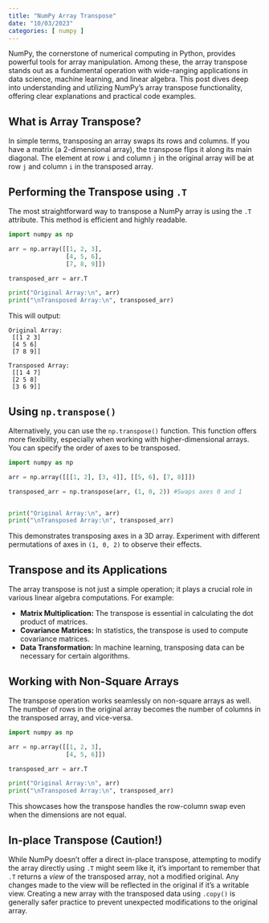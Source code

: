 ```yaml
---
title: "NumPy Array Transpose"
date: "10/03/2023"
categories: [ numpy ]
---
```



NumPy, the cornerstone of numerical computing in Python, provides powerful tools for array manipulation.  Among these, the array transpose stands out as a fundamental operation with wide-ranging applications in data science, machine learning, and linear algebra.  This post dives deep into understanding and utilizing NumPy's array transpose functionality, offering clear explanations and practical code examples.


## What is Array Transpose?

In simple terms, transposing an array swaps its rows and columns.  If you have a matrix (a 2-dimensional array), the transpose flips it along its main diagonal.  The element at row `i` and column `j` in the original array will be at row `j` and column `i` in the transposed array.


##  Performing the Transpose using `.T`

The most straightforward way to transpose a NumPy array is using the `.T` attribute.  This method is efficient and highly readable.

```python
import numpy as np

arr = np.array([[1, 2, 3],
                [4, 5, 6],
                [7, 8, 9]])

transposed_arr = arr.T

print("Original Array:\n", arr)
print("\nTransposed Array:\n", transposed_arr)
```

This will output:

```
Original Array:
 [[1 2 3]
 [4 5 6]
 [7 8 9]]

Transposed Array:
 [[1 4 7]
 [2 5 8]
 [3 6 9]]
```


##  Using `np.transpose()`

Alternatively, you can use the `np.transpose()` function. This function offers more flexibility, especially when working with higher-dimensional arrays. You can specify the order of axes to be transposed.

```python
import numpy as np

arr = np.array([[[1, 2], [3, 4]], [[5, 6], [7, 8]]])

transposed_arr = np.transpose(arr, (1, 0, 2)) #Swaps axes 0 and 1


print("Original Array:\n", arr)
print("\nTransposed Array:\n", transposed_arr)
```

This demonstrates transposing axes in a 3D array. Experiment with different permutations of axes in `(1, 0, 2)` to observe their effects.


## Transpose and its Applications

The array transpose is not just a simple operation; it plays a crucial role in various linear algebra computations. For example:

* **Matrix Multiplication:**  The transpose is essential in calculating the dot product of matrices.
* **Covariance Matrices:** In statistics, the transpose is used to compute covariance matrices.
* **Data Transformation:**  In machine learning, transposing data can be necessary for certain algorithms.


##  Working with Non-Square Arrays

The transpose operation works seamlessly on non-square arrays as well.  The number of rows in the original array becomes the number of columns in the transposed array, and vice-versa.

```python
import numpy as np

arr = np.array([[1, 2, 3],
                [4, 5, 6]])

transposed_arr = arr.T

print("Original Array:\n", arr)
print("\nTransposed Array:\n", transposed_arr)
```

This showcases how the transpose handles the row-column swap even when the dimensions are not equal.



##  In-place Transpose (Caution!)

While NumPy doesn't offer a direct in-place transpose, attempting to modify the array directly using `.T` might seem like it, it's important to remember that `.T` returns a *view* of the transposed array, not a modified original. Any changes made to the view will be reflected in the original if it's a writable view.  Creating a new array with the transposed data using `.copy()` is generally safer practice to prevent unexpected modifications to the original array.

